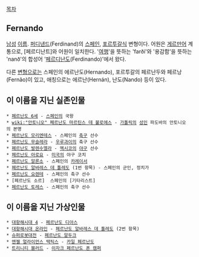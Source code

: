 [[목차]]
== Fernando ==
[[남성]] [[이름]]. [[퍼디낸드]](Ferdinand)의 [[스페인]], [[포르투갈]]식 변형이다. 어원은 [[게르만어]] 계통으로, [페르디난트]와 어원이 일치한다. '[[여행]]'을 뜻하는 'farði'와 '용감함'을 뜻하는 'nanð'의 합성어 '[[페르디난도]](Ferdinando)'에서 왔다.

다른 [[변형]]으로는 스페인의 에르난도(Hernando), 포르투갈의 페르난두와 페르낭(Fernão)이 있고, 애칭으로는 에르난(Hernán), 난도(Nando) 등이 있다.

== 이 이름을 지닌 실존인물 ==
 * [[페르난도 6세]] - [[스페인]]의 국왕
 * [[wiki:"안토니오" 페르난도 마르틴스 데 불로에스]] - [[가톨릭]]의 [[성인]] 파도바의 안토니오의 본명
 * [[페르난도 모리엔테스]] - 스페인의 [[축구]] 선수
 * [[페르난도 무슬레라]] - [[우루과이]]의 축구 선수
 * [[페르난도 발렌수엘라]] - [[멕시코]]의 [[야구]] 선수
 * [[페르난도 아로요]] - [[미국]]의 야구 코치
 * [[페르난도 알론소]] - 스페인의 [[카레이서]]
 * [[페르난도 알바레스 데 톨레도]] (1번 항목) - 스페인의 군인, 정치가
 * [[페르난도 요렌테]] - 스페인의 축구 선수
 * [페르난도 소르]  스페인의 [기타리스트]
 * [[페르난도 토레스]] - 스페인의 축구 선수

== 이 이름을 지닌 가상인물 ==
 * [[대항해시대 4]] - [[페르난도 디아스]]
 * [[대항해시대 온라인]] - [[페르난도 알바레스 데 톨레도]] (2번 항목)
 * [[슈퍼로봇대전]] - [[페르난도 알두크]]
 * [[엔젤 얼라이언스 택틱스]] - [[카일 페르난도]]
 * [[트리니티 블러드]] - [[이자크 페르난도 폰 캠퍼]]
